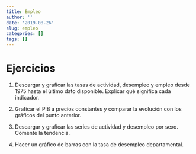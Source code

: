 ```yaml
---
title: Empleo
author: ''
date: '2019-08-26'
slug: empleo
categories: []
tags: []
---
```

# Ejercicios

1. Descargar y graficar las tasas de actividad, desempleo y empleo desde 1975 hasta el último dato disponible. Explicar qué significa cada indicador. 

2. Graficar el PIB a precios constantes y comparar la evolución con los gráficos del punto anterior.

2. Descargar y graficar las series de actividad y desempleo por sexo. Comente la tendencia.

3. Hacer un gráfico de barras con la tasa de desempleo departamental.